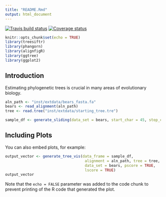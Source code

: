 ```yaml
---
title: "README.Rmd"
output: html_document
---
```

  [![Travis build status](https://travis-ci.org/wrightaprilm/treesiftr.svg?branch=master)](https://travis-ci.org/wrightaprilm/treesiftr)
    [![Coverage status](https://codecov.io/gh/wrightaprilm/treesiftr/branch/master/graph/badge.svg)](https://codecov.io/github/wrightaprilm/treesiftr?branch=master)
```r
knitr::opts_chunk$set(echo = TRUE)
library(treesiftr)
library(phangorn)
library(alignfigR)
library(ggtree)
library(ggplot2)
```

## Introduction

Estimating phylogenetic trees is crucial in many areas of evolutionary biology.


```r
aln_path <- "inst/extdata/bears_fasta.fa"
bears <- read_alignment(aln_path)
tree <- read.tree("inst/extdata/starting_tree.tre")

sample_df <- generate_sliding(data_set = bears, start_char = 45, stop_char = 62, steps = 4)

```

## Including Plots

You can also embed plots, for example:

```r
output_vector <- generate_tree_vis(data_frame = sample_df,
                                    alignment = aln_path, tree = tree,
                                    data_set = bears, pscore = TRUE,
                                    lscore = TRUE)
output_vector
```

Note that the `echo = FALSE` parameter was added to the code chunk to prevent printing of the R code that generated the plot.

